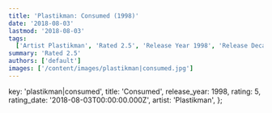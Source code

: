 ```yaml
---
title: 'Plastikman: Consumed (1998)'
date: '2018-08-03'
lastmod: '2018-08-03'
tags:
  ['Artist Plastikman', 'Rated 2.5', 'Release Year 1998', 'Release Decade 1990']
summary: 'Rated 2.5'
authors: ['default']
images: ['/content/images/plastikman|consumed.jpg']
---
```


  key: 'plastikman|consumed',
  title: 'Consumed',
  release_year: 1998,
  rating: 5,
  rating_date: '2018-08-03T00:00:00.000Z',
  artist: 'Plastikman',
};

<MusicRating data={data} />
